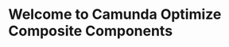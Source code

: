 
<Meta title="Introduction" />

<style>
  {`
      .subheading {
        --mediumdark: '#999999';
        font-weight: 900;
        font-size: 13px;
        color: #999;
        letter-spacing: 6px;
        line-height: 24px;
        text-transform: uppercase;
        margin-bottom: 12px;
        margin-top: 40px;
      }

      .link-list {
        display: grid;
        grid-template-columns: 1fr;
        grid-template-rows: 1fr 1fr;
        row-gap: 10px;
      }

      @media (min-width: 620px) {
        .link-list {
          row-gap: 20px;
          column-gap: 20px;
          grid-template-columns: 1fr 1fr;
        }
      }

      @media all and (-ms-high-contrast:none) {
      .link-list {
          display: -ms-grid;
          -ms-grid-columns: 1fr 1fr;
          -ms-grid-rows: 1fr 1fr;
        }
      }

      .link-item {
        display: block;
        padding: 20px 30px 20px 15px;
        border: 1px solid #00000010;
        border-radius: 5px;
        transition: background 150ms ease-out, border 150ms ease-out, transform 150ms ease-out;
        color: #333333;
        display: flex;
        align-items: flex-start;
      }

      .link-item:hover {
        border-color: #1EA7FD50;
        transform: translate3d(0, -3px, 0);
        box-shadow: rgba(0, 0, 0, 0.08) 0 3px 10px 0;
      }

      .link-item:active {
        border-color: #1EA7FD;
        transform: translate3d(0, 0, 0);
      }

      .link-item strong {
        font-weight: 700;
        display: block;
        margin-bottom: 2px;
      }

      .link-item img {
        height: 40px;
        width: 40px;
        margin-right: 15px;
        flex: none;
      }

      .link-item span {
        font-size: 14px;
        line-height: 20px;
      }

      .tip {
        display: inline-block;
        border-radius: 1em;
        font-size: 11px;
        line-height: 12px;
        font-weight: 700;
        background: #E7FDD8;
        color: #66BF3C;
        padding: 4px 12px;
        margin-right: 10px;
        vertical-align: top;
      }

      .tip-wrapper {
        font-size: 13px;
        line-height: 20px;
        margin-top: 40px;
        margin-bottom: 40px;
      }

      .tip-wrapper code {
        font-size: 12px;
        display: inline-block;
      }
    `}
</style>

# Welcome to Camunda Optimize Composite Components
